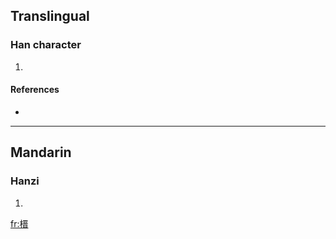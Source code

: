 ==Translingual==

===Han character===
{{Han char|rn=75|rad=木|as=10|sn=14|four=4196<sub>1</sub>|canj=木一金日 (DMCA), 木一戈日 (DMIA)}}

# {{defn|Han|sort=木10}}

====References====
* {{Han ref|kx=0543.090|dkj=15231|dj=0930.390|hdz=21263.090|uh=6997|ud=27031|bh=E25D|bd=57949}}

----

==Mandarin==

===Hanzi===
{{cmn-hanzi|pin=[[jiàn]] ([[jian4]])|wg=chien<sup>4</sup>}}

# {{defn|Mandarin|sort=木10}}

[[fr:榗]]